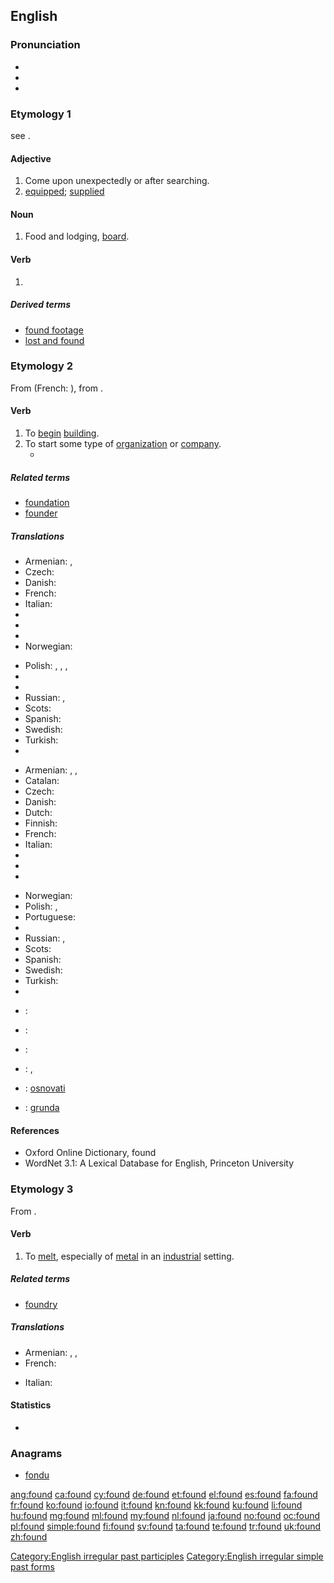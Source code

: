 ==English==

===Pronunciation===
* {{IPA|/ˈfɑʊnd/}}
* {{audio|en-us-found.ogg|Audio (US)}}
* {{rhymes|aʊnd}}

===Etymology 1===
see {{term|find|lang=en}}.

====Adjective====
{{en-adj}}

# Come upon unexpectedly or after searching.
# [[equipped]]; [[supplied]]

====Noun====
{{en-noun|?}}

# Food and lodging, [[board]].
#: {{quote-book
|year=1872
|year_published='''2009'''
|edition=HTML
|editor=
|author=James De Mille
|title=The Cryptogram
|chapter=
|url=http://www.gutenberg.org/dirs/2/8/4/3/28435/28435-h/28435-h.htm
|genre=
|publisher=The Gutenberg Project
|isbn=
|page=
|passage=I'll only give you the usual payment--say five hundred dollars a year, and '''found'''." / "And--what?" / "'''Found'''--that is, board, you know, and clothing, of course, also.
}}

====Verb====
{{head|en}}

# {{past of|find}}

=====Derived terms=====
* [[found footage]]
* [[lost and found]]

===Etymology 2===
From {{etyl|xno}} {{term|founder|lang=xno}} (French: {{term|fonder|lang=fr}}), from {{etyl|la}} {{term|fundare|lang=la}}.

====Verb====
{{en-verb}}

# To [[begin]] [[building]].
# To start some type of [[organization]] or [[company]].
#*{{quote-book|year=1913|author=[[w:Robert Barr (writer)|Robert Barr]]
|title=Lord Stranleigh Abroad
|chapter=4|url=http://openlibrary.org/works/OL1796924W
|passage=“… That woman is stark mad, Lord Stranleigh. Her own father recognised it when he bereft her of all power in the great business he '''founded'''.&nbsp;&hellip;”}}

=====Related terms=====
* [[foundation]]
* [[founder]]

=====Translations=====
{{trans-top|to begin building}}
* Armenian: {{t-|hy|հիմքը դնել|tr=himkʿë dnel}}, {{t-|hy|հիմքը գցել|tr=himk’ë gc’el}}
* Czech: {{t+|cs|založit}}
* Danish: {{t+|da|grundlægge}}
* French: {{t+|fr|fonder}}
* Italian: {{t+|it|fondare}}
* {{trreq|ja}}
* {{trreq|km}}
* {{trreq|ko}}
* Norwegian: {{t-|no|grunnlegge}}
{{trans-mid}}
* Polish: {{t+|pl|budować}}, {{t+|pl|zbudować}}, {{t+|pl|tworzyć}}, {{t+|pl|stworzyć}}
* {{trreq|pt}}
* {{trreq|ro}}
* Russian: {{t+|ru|основывать|tr=osnóvyvat'}} {{impf}}, {{t+|ru|основать|tr=osnovát'}} {{pf.}}
* Scots: {{tø|sco|foond}}
* Spanish: {{t+|es|fundar}}
* Swedish: {{t-|sv|grundlägga}}
* Turkish: {{t+|tr|temel atmak}}
* {{trreq|vo}}
{{trans-bottom}}

{{trans-top|to start organization}}
* Armenian: {{t-|hy|հիմնադրել|tr=himnadrel}}, {{t-|hy|ստեղծել|tr=steġçel}}, {{t-|hy|հիմնել|tr=himnel}}
* Catalan: {{t+|ca|fundar}}
* Czech: {{t+|cs|založit}}
* Danish: {{t+|da|grundlægge}}
* Dutch: {{t+|nl|stichten}}
* Finnish: {{t+|fi|perustaa}}
* French: {{t+|fr|fonder}}
* Italian: {{t+|it|fondare}}
* {{trreq|ja}}
* {{trreq|km}}
* {{trreq|ko}}
{{trans-mid}}
* Norwegian: {{t-|no|grunnlegge}}
* Polish: {{t+|pl|założyć}}, {{t+|pl|zakładać}}
* Portuguese: {{t+|pt|fundar}}
* {{trreq|ro}}
* Russian: {{t+|ru|основывать|tr=osnóvyvat'}} {{impf}}, {{t+|ru|основать|tr=osnovát'}} {{pf.}}
* Scots: {{tø|sco|foond}}
* Spanish: {{t+|es|fundar}}
* Swedish: {{t+|sv|grunda}}
* Turkish: {{t+|tr|kurmak}}
* {{trreq|vo}}
{{trans-bottom}}

{{checktrans-top}}
* {{ttbc|eo}}: {{t+|eo|fondi}}
* {{ttbc|et}}: {{t-|et|asutama}}
{{trans-mid}}
* {{ttbc|pt}}: {{t+|pt|fundar}}
* {{ttbc|es}}: {{t+|es|fundar}}, {{t-|es|instaurar}}
* {{ttbc|sh}}: [[osnovati]]
* {{ttbc|sv}}: [[grunda]]
{{trans-bottom}}

====References====
* Oxford Online Dictionary, found
* WordNet 3.1: A Lexical Database for English, Princeton University

===Etymology 3===
From {{etyl|frm}} {{term|fondre|lang=frm}}.

====Verb====
{{en-verb}}

# {{transitive}} To [[melt]], especially of [[metal]] in an [[industry|industrial]] setting.

=====Related terms=====
* [[foundry]]

=====Translations=====
{{trans-top|to melt}}
* Armenian: {{t-|hy|ձուլել|tr=julel}}, {{t-|hy|հալել|tr=halel}}, {{t-|hy|թափել|tr=t’ap’el}}
* French: {{t+|fr|fondre}}
{{trans-mid}}
* Italian: {{t+|it|fondere}}
{{trans-bottom}}

====Statistics====
* {{rank|last|here|thought|139|found|people|still|just}}

===Anagrams===
* [[fondu#English|fondu]]

[[Category:English irregular past participles]]
[[Category:English irregular simple past forms]]

[[ang:found]]
[[ca:found]]
[[cy:found]]
[[de:found]]
[[et:found]]
[[el:found]]
[[es:found]]
[[fa:found]]
[[fr:found]]
[[ko:found]]
[[io:found]]
[[it:found]]
[[kn:found]]
[[kk:found]]
[[ku:found]]
[[li:found]]
[[hu:found]]
[[mg:found]]
[[ml:found]]
[[my:found]]
[[nl:found]]
[[ja:found]]
[[no:found]]
[[oc:found]]
[[pl:found]]
[[simple:found]]
[[fi:found]]
[[sv:found]]
[[ta:found]]
[[te:found]]
[[tr:found]]
[[uk:found]]
[[zh:found]]